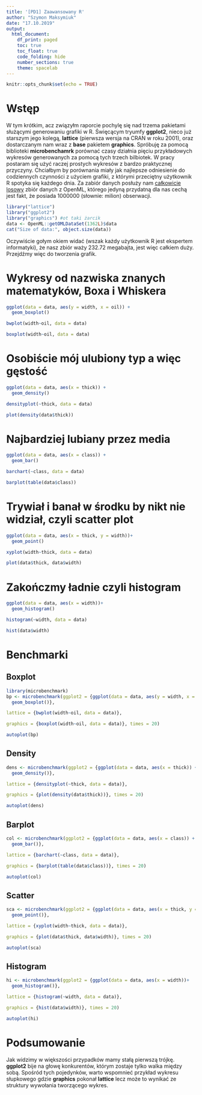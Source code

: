 ---
title: '[PD1] Zaawansowany R'
author: "Szymon Maksymiuk"
date: "17.10.2019"
output:
  html_document:
    df_print: paged
    toc: true
    toc_float: true
    code_folding: hide
    number_sections: true
    theme: spacelab
---

```{r setup, include=FALSE,message=FALSE, warning=FALSE}
knitr::opts_chunk$set(echo = TRUE)
```

# Wstęp

W tym krótkim, acz związyłm raporcie pochylę się nad trzema pakietami służącymi generowaniu grafiki w R. Święcącym tryumfy **ggplot2**, nieco już starszym jego kolegą, **lattice** (pierwsza wersja na CRAN w roku 2001), oraz dostarczanym nam wraz z **base** pakietem **graphics**. Spróbuję za pomocą biblioteki **microbenchamrk** porównać czasy działnia pięciu przykładowych wykresów generowanych za pomocą tych trzech bilbiotek. W pracy postaram się użyć raczej prostych wykresów z bardzo praktycznej przyczyny. Chciałbym by porównania miały jak najlepsze odniesienie do codziennych czynności z użyciem grafiki, z którymi przeciętny użytkownik R spotyka się każdego dnia. Za zabiór danych posłuży nam [całkowicie losowy](https://www.openml.org/d/1362) zbiór danych z OpenML, którego jedyną przydatną dla nas cechą jest fakt, że posiada 1000000 (słownie: milion) obserwacji.

```{r message=FALSE, warning=FALSE}
library("lattice")
library("ggplot2")
library("graphics") #ot taki żarcik
data <- OpenML::getOMLDataSet(1362L)$data
cat("Size of data:", object.size(data))
```

Oczywiście gołym okiem widać (wszak każdy użytkownik R jest ekspertem informatyki), że nasz zbiór waży 232.72 megabajta, jest więc całkiem duży. Przejdźmy więc do tworzenia grafik.

# Wykresy od nazwiska znanych matematyków, Boxa i Whiskera

```{r}
ggplot(data = data, aes(y = width, x = oil)) +
  geom_boxplot() 

bwplot(width~oil, data = data)

boxplot(width~oil, data = data)

```

# Osobiście mój ulubiony typ a więc gęstość

```{r}
ggplot(data = data, aes(x = thick)) +
  geom_density()

densityplot(~thick, data = data)

plot(density(data$thick))
```

# Najbardziej lubiany przez media

```{r}
ggplot(data = data, aes(x = class)) +
  geom_bar()

barchart(~class, data = data)

barplot(table(data$class))
```

# Trywiał i banał w środku by nikt nie widział, czyli scatter plot

```{r}
ggplot(data = data, aes(x = thick, y = width))+
  geom_point()

xyplot(width~thick, data = data)

plot(data$thick, data$width)
```

# Zakończmy ładnie czyli histogram 

```{r}
ggplot(data = data, aes(x = width))+
  geom_histogram()

histogram(~width, data = data)

hist(data$width)
```

# Benchmarki
 
## Boxplot

```{r include=FALSE}
library(microbenchmark)
bp <- microbenchmark(ggplot2 = {ggplot(data = data, aes(y = width, x = oil)) +
  geom_boxplot()},

lattice = {bwplot(width~oil, data = data)},

graphics = {boxplot(width~oil, data = data)}, times = 20)
```

```{r}
autoplot(bp)
```

## Density

```{r include=FALSE}

dens <- microbenchmark(ggplot2 = {ggplot(data = data, aes(x = thick)) +
  geom_density()},

lattice = {densityplot(~thick, data = data)},

graphics = {plot(density(data$thick))}, times = 20)
```

```{r}
autoplot(dens)
```

## Barplot

```{r include=FALSE}
col <- microbenchmark(ggplot2 = {ggplot(data = data, aes(x = class)) +
  geom_bar()},

lattice = {barchart(~class, data = data)},

graphics = {barplot(table(data$class))}, times = 20)

```

```{r}
autoplot(col)
```

## Scatter


```{r include=FALSE}
sca <- microbenchmark(ggplot2 = {ggplot(data = data, aes(x = thick, y = width))+
  geom_point()},

lattice = {xyplot(width~thick, data = data)},

graphics = {plot(data$thick, data$width)}, times = 20)

```

```{r}
autoplot(sca)
```

## Histogram


```{r include=FALSE}
hi <- microbenchmark(ggplot2 = {ggplot(data = data, aes(x = width))+
  geom_histogram()},

lattice = {histogram(~width, data = data)},

graphics = {hist(data$width)}, times = 20)

```

```{r}
autoplot(hi)
```

# Podsumowanie

Jak widzimy w większości przypadków mamy stałą pierwszą trójkę. **ggplot2** bije na głowę konkurentów, którym zostaje tylko walka między sobą. Spośród tych pojedynków, warto wspomnieć przykład wykresu słupkowego gdzie **graphics** pokonał **lattice** lecz może to wynikać ze struktury wywołania tworzącego wykres. 